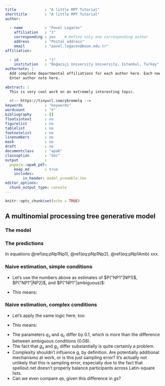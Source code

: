 ```yaml
---
title             : "A little MPT Tutorial"
shorttitle        : "A little MPT Tutorial"
author: 
    
  - name          : "Pavel Logačev"
    affiliation   : "1"
    corresponding : yes    # Define only one corresponding author
    address       : "Postal address"
    email         : "pavel.logacev@boun.edu.tr"
affiliation:
    
  - id            : "1"
    institution   : "Boğaziçi University University, Istanbul, Turkey"
authornote: |
  Add complete departmental affiliations for each author here. Each new line herein must be indented, like this line.
  Enter author note here.
  
abstract: |
  This is very cool work on an extremely interesting topic.
  
  <!-- https://tinyurl.com/ybremelq -->
keywords          : "keywords"
wordcount         : "X"
bibliography      : []
floatsintext      : no
figurelist        : no
tablelist         : no
footnotelist      : no
linenumbers       : no
mask              : no
draft             : no
documentclass     : "apa6"
classoption       : "doc"
output            : 
  papaja::apa6_pdf:
    keep_md       : true
    includes:
        in_header: model_preamble.tex
editor_options: 
  chunk_output_type: console
---
```


```r
knitr::opts_chunk$set(echo = TRUE)
```


## A multinomial processing tree generative model

### The model

\begin{forest}
for tree = {
% nodes
    draw, 
    align=center,
    minimum height=5ex,
    minimum width=3em,
    font=\linespread{0.84}\selectfont,
% tree
    grow'=0,
    parent anchor=east,
    child  anchor=west,
    s sep = 4mm,    
    l sep = 12mm, 
% edge
    edge = {semithick},
% level styles
if level = 0{}{rounded corners=2ex},
where n children=0{tier=level, sharp corners}{calign=edge midpoint},
% edge labels
EL/.style={edge label={node [pos=0.5, fill=white,
                             font=\scriptsize\sffamily,
                             inner sep=2pt] {$#1$}}
                    }
            }% end for tree
[,coordinate
 [NP1\\ attachment,no edge
    [recollection\\ certainty, EL=r
        ["NP1"]
    ]
    [recollection\\ uncertainity, EL=1-r,
        [guess "NP1", tier=L1, EL=g,
            ["NP1"]
        ]
        [guess "NP2", tier=L1, EL=1-g
            ["NP2"]
        ]
    ]
  ]
  [,coordinate, no edge]
  [NP2\\ attachment,no edge
    [recollection\\ certainty, EL=r
        ["NP2"]
    ]
    [recollection\\ uncertainity, EL=1-r,
        [guess "NP1", tier=L1, EL=g,
            ["NP1"]
        ]
        [guess "NP2", tier=L1, EL=1-g
            ["NP2"]
        ]
    ]
 ]
 [,coordinate, no edge]
  [ambiguous\\ attachment,no edge
    [recollection\\ certainity, EL=r,
        [preference for "NP1", tier=L1, EL=q,
            ["NP1"]
        ]
        [preference for "NP2", tier=L1, EL=1-q
            ["NP2"]
        ]
    ]
    [recollection\\ uncertainity, EL=1-r,
        [guess "NP1", tier=L1, EL=g,
            ["NP1"]
        ]
        [guess "np2", tier=L1, EL=1-g
            ["NP2"]
        ]
    ]
 ]
]
\end{forest}


### The predictions

In equations \@ref(eq:pNp1Np1), \@ref(eq:pNp1Np2), \@ref(eq:pNp1Amb) xxx.

\begin{equation}
P("NP1"|NP1) = r + (1-r) \cdot g
(\#eq:pNp1Np1)
\end{equation}

\begin{equation}
P("NP1"|NP2) = (1-r) \cdot g
(\#eq:pNp1Np2)
\end{equation}

\begin{equation}
P("NP1"|ambiguous) = r\cdot q + (1-r) \cdot g
(\#eq:pNp1Amb)
\end{equation}
  

### Naive estimation, simple conditions

- Let's use the numbers above as estimates of $P("NP1"|NP1)$, $P("NP1"|NP2)$, and $P("NP1"|ambiguous)$:

\begin{align*}
  0.905 &= r_s + (1-r_s) \cdot g_s \\ 
  0.227 &= (1-r_s) \cdot g_s \\ 
  0.668 &= r_s\cdot q_s + (1-r_s) \cdot g_s
\end{align*}

- This means:

\begin{align*}
  r_s &= 0.678 \\ 
  g_s &= 0.705 \\ 
  q_s &= 0.650
\end{align*}


### Naive estimation, complex conditions

- Let's apply the same logic here, too:

\begin{align*}
  0.919 &= r_c + (1-r_c) \cdot g_c \\ 
  0.241 &= (1-r_c) \cdot g_c \\ 
  0.750 &= r_c \cdot q_c + (1-r_c) \cdot g_c
\end{align*}

- This means:

\begin{align*}
  r_c &= 0.678 \\ 
  g_c &= 0.748 \\
  q_c &= 0.751
\end{align*}

- The parameters $q_s$ and $q_c$ differ by $0.1$, which is more than the difference between ambiguous conditions ($0.08$).
- The fact that $g_s$ and  $g_c$ differ substantially is quite certainly a problem.
- Complexity shouldn't influence g, by definition. Are potentially additional mechanisms at work, or is this just sampling error? It's actually not unlikely that this is sampling error, especially due to the fact that spellout.net doesn't properly balance participants across Latin-square lists.    
- Can we even compare $q$s, given this difference in $g$s?



\begin{center}
\begin{figure}
\begin{forest}
for tree = {
% nodes
    draw, 
    align=center,
    minimum height=5ex,
    minimum width=3em,
    font=\linespread{0.84}\selectfont,
% tree
    grow'=0,
    parent anchor=east,
    child  anchor=west,
    s sep = 4mm,    
    l sep = 12mm, 
% edge
    edge = {semithick},
% level styles
if level = 0{}{rounded corners=2ex},
where n children=0{tier=level, sharp corners}{calign=edge midpoint},
% edge labels
EL/.style={edge label={node [pos=0.5, fill=white,
                             font=\sffamily,
                             inner sep=2pt] {$#1$}}
                    }
            }% end for tree
[,coordinate
  [grammatical\\ sentence,no edge
        [attentive\\ state, EL=a
            ['acceptable']
        ]
        [inattentive\\ state, EL=1-a,
            ['acceptable', EL=g ]
            ['not acceptable', EL=1-g]
        ]
  ]
  [grammatical\\ sentence,no edge
        [attentive\\ state, EL=a
            ['not acceptable']
        ]
        [inattentive\\ state, EL=1-a,
            ['acceptable', EL=g ]
            ['not acceptable', EL=1-g]
        ]
  ]
]
\end{forest}
\caption{An MPT model of question answering with equal error rates for (i) N1 attachment, (ii) N2 attachment, and (iii) ambiguous sentences. }
\label{fig:mpt1}
\end{figure}
\end{center}

